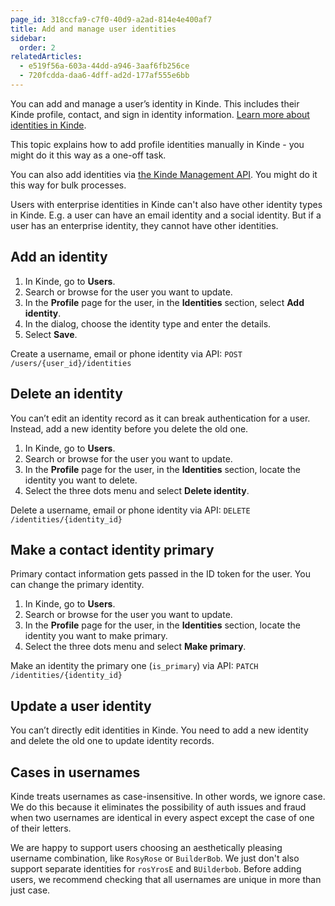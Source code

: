 ```yaml
---
page_id: 318ccfa9-c7f0-40d9-a2ad-814e4e400af7
title: Add and manage user identities
sidebar:
  order: 2
relatedArticles:
  - e519f56a-603a-44dd-a946-3aaf6fb256ce
  - 720fcdda-daa6-4dff-ad2d-177af555e6bb
---
```


You can add and manage a user’s identity in Kinde. This includes their Kinde profile, contact, and sign in identity information. [Learn more about identities in Kinde](/authenticate/about-auth/identity-and-verification/).

This topic explains how to add profile identities manually in Kinde - you might do it this way as a one-off task.

You can also add identities via [the Kinde Management API](https://kinde.com/api/docs/#kinde-management-api). You might do it this way for bulk processes.

<Aside>

Users with enterprise identities in Kinde can't also have other identity types in Kinde. E.g. a user can have an email identity and a social identity. But if a user has an enterprise identity, they cannot have other identities.

</Aside>

## Add an identity

1. In Kinde, go to **Users**.
2. Search or browse for the user you want to update.
3. In the **Profile** page for the user, in the **Identities** section, select **Add identity**.
4. In the dialog, choose the identity type and enter the details.
5. Select **Save**.

Create a username, email or phone identity via API: `POST /users/{user_id}/identities`

## Delete an identity

You can’t edit an identity record as it can break authentication for a user. Instead, add a new identity before you delete the old one.

1. In Kinde, go to **Users**.
2. Search or browse for the user you want to update.
3. In the **Profile** page for the user, in the **Identities** section, locate the identity you want to delete.
4. Select the three dots menu and select **Delete identity**.

Delete a username, email or phone identity via API: `DELETE /identities/{identity_id}`

## Make a contact identity primary

Primary contact information gets passed in the ID token for the user. You can change the primary identity.

1. In Kinde, go to **Users**.
2. Search or browse for the user you want to update.
3. In the **Profile** page for the user, in the **Identities** section, locate the identity you want to make primary.
4. Select the three dots menu and select **Make primary**.

Make an identity the primary one (`is_primary`) via API: `PATCH /identities/{identity_id}`

## Update a user identity

You can’t directly edit identities in Kinde. You need to add a new identity and delete the old one to update identity records.

## Cases in usernames

Kinde treats usernames as case-insensitive. In other words, we ignore case. We do this because it eliminates the possibility of auth issues and fraud when two usernames are identical in every aspect except the case of one of their letters. 

We are happy to support users choosing an aesthetically pleasing username combination, like `RosyRose` or `BuilderBob`. We just don't also support separate identities for `rosYrosE` and `BUilderbob`. Before adding users, we recommend checking that all usernames are unique in more than just case.
